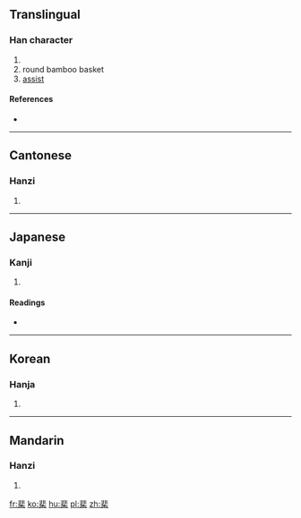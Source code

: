 ==Translingual==

===Han character===
{{Han char|rn=75|rad=木|as=08|sn=12|four=1190<sub>4</sub>|canj=中卜木 (LYD)}}

# {{vern|Chinese torreya|pedia=1}}
# round bamboo basket
# [[assist]]

====References====
* {{Han ref|kx=0532.080|dkj=14927|dj=0920.150|hdz=21230.020|uh=68D0|ud=26832|bh=D9C6|bd=55750}}


----

==Cantonese==

===Hanzi===
{{yue-hanzi|jyut=|y=fei2}}

# {{defn|lang=yue|sort=木08}}

----

==Japanese==

===Kanji===
{{ja-kanji|grade=|rs=木08}}

# {{defn|lang=ja|sort=木08}}

====Readings====
* {{ja-readings|on=[[ひ]] (hi), [[び]] (bi)|kun=[[ゆだめ]] (yudame)}}

----

==Korean==

===Hanja===
{{ko-hanja|hangeul=비|eumhun=|rv=bi|mr=pi|y=pi}}

# {{defn|lang=ko|sort=木08}}

----

==Mandarin==

===Hanzi===
{{cmn-hanzi|pin=[[fěi]] ([[fei3]])|wg=fei<sup>3</sup>}}

# {{defn|lang=cmn|sort=木08}}

[[fr:棐]]
[[ko:棐]]
[[hu:棐]]
[[pl:棐]]
[[zh:棐]]
